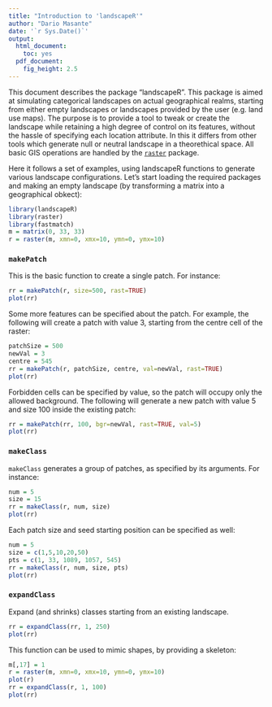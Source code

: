 ---
title: "Introduction to 'landscapeR'"
author: "Dario Masante"
date: '`r Sys.Date()`'
output:
  html_document:
    toc: yes
  pdf_document:
    fig_height: 2.5
---

This document describes the package "landscapeR". This package is aimed at simulating categorical landscapes on actual geographical realms, starting from either empty landscapes or landscapes provided by the user (e.g. land use maps). The purpose is to provide a tool to tweak or create the landscape while retaining a high degree of control on its features, without the hassle of specifying each location attribute. In this it differs from other tools which generate null or neutral landscape in a theorethical space. All basic GIS operations are handled by the [`raster`](https://cran.r-project.org/web/packages/raster/index.html) package.

Here it follows a set of examples, using landscapeR functions to generate various landscape configurations. Let's start loading the required packages and making an empty landscape (by transforming a matrix into a geographical obkect):
```{r, message=FALSE, warning=FALSE}
library(landscapeR)
library(raster)
library(fastmatch)
m = matrix(0, 33, 33)
r = raster(m, xmn=0, xmx=10, ymn=0, ymx=10)
```

### `makePatch`
This is the basic function to create a single patch. For instance:
```{r, eval=FALSE}
rr = makePatch(r, size=500, rast=TRUE)
plot(rr)
```

Some more features can be specified about the patch. For example, the following will create a patch with value 3, starting from the centre cell of the raster:
```{r}
patchSize = 500
newVal = 3
centre = 545
rr = makePatch(r, patchSize, centre, val=newVal, rast=TRUE)
plot(rr)
```

Forbidden cells can be specified by value, so the patch will occupy only the allowed background. The following will generate a new patch with value 5 and size 100 inside the existing patch:
```{r, warning=FALSE}
rr = makePatch(rr, 100, bgr=newVal, rast=TRUE, val=5)
plot(rr)
```

### `makeClass`
`makeClass` generates a group of patches, as specified by its arguments. For instance:
```{r}
num = 5
size = 15
rr = makeClass(r, num, size)
plot(rr)
```

Each patch size and seed starting position can be specified as well:
```{r}
num = 5
size = c(1,5,10,20,50)
pts = c(1, 33, 1089, 1057, 545)
rr = makeClass(r, num, size, pts)
plot(rr)
```

### `expandClass`
Expand (and shrinks) classes starting from an existing landscape.
```{r}
rr = expandClass(rr, 1, 250)
plot(rr)
```

This function can be used to mimic shapes, by providing a skeleton:
```{r}
m[,17] = 1
r = raster(m, xmn=0, xmx=10, ymn=0, ymx=10)
plot(r)
rr = expandClass(r, 1, 100)
plot(rr)
```
